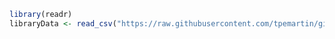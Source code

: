```r
library(readr)
libraryData <- read_csv("https://raw.githubusercontent.com/tpemartin/github-data/master/library100_102.csv")
```

